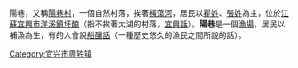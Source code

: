 陽巷，又稱[[陽巷村|陽巷村]]，一個自然村落，挨著[[橫蕩河|橫蕩河]]，居民以[[瞿姓|瞿姓]]、[[張姓|張姓]]為主，位於[[江蘇|江蘇]][[宜興市|宜興市]][[洋溪鎮|洋溪鎮]][[圩酿|圩酿]]（指不挨著太湖的村落，[[宜興話|宜興話]]）。'''陽巷'''是一個[[漁場|漁場]]，居民以補漁為生，有的人會說[[船釀話|船釀話]]（一種歷史悠久的漁民之間所說的話）。

[[Category:宜兴市周铁镇|Category:宜兴市周铁镇]]